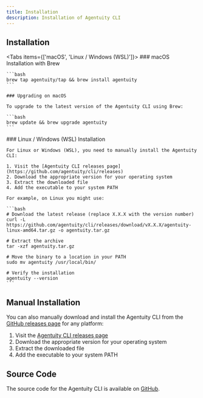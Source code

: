 ```yaml
---
title: Installation
description: Installation of Agentuity CLI
---
```



## Installation

<Tabs items={['macOS', 'Linux / Windows (WSL)']}>
  <Tab>
    ### macOS Installation with Brew

    ```bash
    brew tap agentuity/tap && brew install agentuity
    ```

    ### Upgrading on macOS

    To upgrade to the latest version of the Agentuity CLI using Brew:

    ```bash
    brew update && brew upgrade agentuity
    ```
  </Tab>
  <Tab>
    ### Linux / Windows (WSL) Installation

    For Linux or Windows (WSL), you need to manually install the Agentuity CLI:

    1. Visit the [Agentuity CLI releases page](https://github.com/agentuity/cli/releases)
    2. Download the appropriate version for your operating system
    3. Extract the downloaded file
    4. Add the executable to your system PATH

    For example, on Linux you might use:

    ```bash
    # Download the latest release (replace X.X.X with the version number)
    curl -L https://github.com/agentuity/cli/releases/download/vX.X.X/agentuity-linux-amd64.tar.gz -o agentuity.tar.gz

    # Extract the archive
    tar -xzf agentuity.tar.gz

    # Move the binary to a location in your PATH
    sudo mv agentuity /usr/local/bin/

    # Verify the installation
    agentuity --version
    ```
  </Tab>
</Tabs>

## Manual Installation

You can also manually download and install the Agentuity CLI from the [GitHub releases page](https://github.com/agentuity/cli/releases) for any platform:

1. Visit the [Agentuity CLI releases page](https://github.com/agentuity/cli/releases)
2. Download the appropriate version for your operating system
3. Extract the downloaded file
4. Add the executable to your system PATH

## Source Code

The source code for the Agentuity CLI is available on [GitHub](https://github.com/agentuity/cli).
